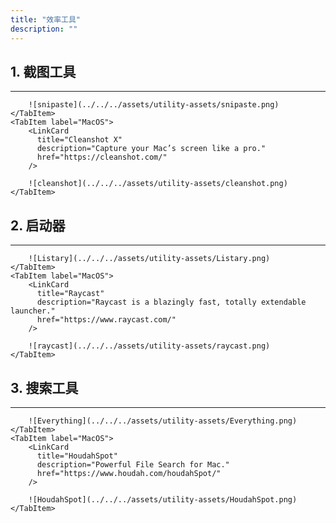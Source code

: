 ```yaml
---
title: "效率工具"
description: ""
---
```



## 1. 截图工具

---

<Tabs>
    <TabItem label="Windows">
        <LinkCard
          title="Snipaste"
          description="simple but powerful snipping tool"
          href="https://www.snipaste.com/"
        />

        ![snipaste](../../../assets/utility-assets/snipaste.png)
    </TabItem>
    <TabItem label="MacOS">
        <LinkCard
          title="Cleanshot X"
          description="Capture your Mac’s screen like a pro."
          href="https://cleanshot.com/"
        />

        ![cleanshot](../../../assets/utility-assets/cleanshot.png)
    </TabItem>
</Tabs>


## 2. 启动器

---

<Tabs>
    <TabItem label="Windows">
        <LinkCard
          title="Listary"
          description="Effortlessly find what you need."
          href="https://www.listary.com/"
        />

        ![Listary](../../../assets/utility-assets/Listary.png)
    </TabItem>
    <TabItem label="MacOS">
        <LinkCard
          title="Raycast"
          description="Raycast is a blazingly fast, totally extendable launcher."
          href="https://www.raycast.com/"
        />

        ![raycast](../../../assets/utility-assets/raycast.png)
    </TabItem>
</Tabs>


## 3. 搜索工具

---

<Tabs>
    <TabItem label="Windows">
        <LinkCard
          title="Everything"
          description="Locate files and folders by name instantly."
          href="https://www.voidtools.com/en-us/"
        />

        ![Everything](../../../assets/utility-assets/Everything.png)
    </TabItem>
    <TabItem label="MacOS">
        <LinkCard
          title="HoudahSpot"
          description="Powerful File Search for Mac."
          href="https://www.houdah.com/houdahSpot/"
        />

        ![HoudahSpot](../../../assets/utility-assets/HoudahSpot.png)
    </TabItem>
</Tabs>

